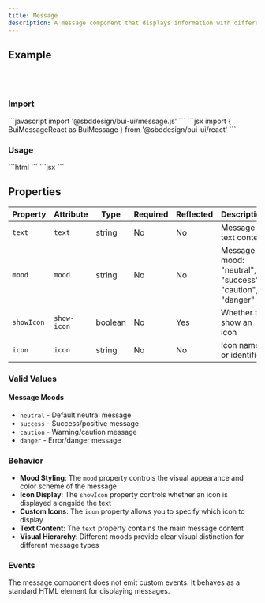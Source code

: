 ```yaml
---
title: Message
description: A message component that displays information with different mood states. Supports neutral, success, caution, and danger moods with appropriate colors and icons.
---
```



## Example

<div class="bui-component-group" style="display: flex; flex-direction: column; gap: 12px;" data-theme="conduit" data-mode="dark">
    <bui-message mood="success" text="₿1,000 received."></bui-message>
    <bui-message mood="caution" text="Transaction is pending."></bui-message>
    <bui-message mood="danger" text="An error occured. Please try again later."></bui-message>
    <bui-message text="Just an FYI, there can only be 21 million BTC."></bui-message>
</div>

### Import

<Tabs>
    <TabItem label="JavaScript">
    ```javascript
    import '@sbddesign/bui-ui/message.js'
    ```
    </TabItem>
     <TabItem label="React">
    ```jsx
    import { BuiMessageReact as BuiMessage } from '@sbddesign/bui-ui/react'
    ```
    </TabItem>
</Tabs>

### Usage

<Tabs>
    <TabItem label="JavaScript">
    ```html
    <bui-message mood="success" text="₿1,000 received."></bui-message>
    <bui-message mood="caution" text="Transaction is pending."></bui-message>
    <bui-message mood="danger" text="An error occured. Please try again later."></bui-message>
    <bui-message text="Just an FYI, there can only be 21 million BTC."></bui-message>
    ```
    </TabItem>
     <TabItem label="React">
    ```jsx
    <BuiMessage mood="success" text="₿1,000 received."></BuiMessage>
    <BuiMessage mood="caution" text="Transaction is pending."></BuiMessage>
    <BuiMessage mood="danger" text="An error occured. Please try again later."></BuiMessage>
    <BuiMessage text="Just an FYI, there can only be 21 million BTC."></BuiMessage>
    ```
    </TabItem>
</Tabs>

## Properties

| Property | Attribute | Type | Required | Reflected | Description |
|----------|-----------|------|----------|-----------|-------------|
| `text` | `text` | string | No | No | Message text content |
| `mood` | `mood` | string | No | No | Message mood: "neutral", "success", "caution", "danger" |
| `showIcon` | `show-icon` | boolean | No | Yes | Whether to show an icon |
| `icon` | `icon` | string | No | No | Icon name or identifier |

### Valid Values

#### Message Moods
- `neutral` - Default neutral message
- `success` - Success/positive message
- `caution` - Warning/caution message
- `danger` - Error/danger message

### Behavior

- **Mood Styling**: The `mood` property controls the visual appearance and color scheme of the message
- **Icon Display**: The `showIcon` property controls whether an icon is displayed alongside the text
- **Custom Icons**: The `icon` property allows you to specify which icon to display
- **Text Content**: The `text` property contains the main message content
- **Visual Hierarchy**: Different moods provide clear visual distinction for different message types

### Events

The message component does not emit custom events. It behaves as a standard HTML element for displaying messages.
